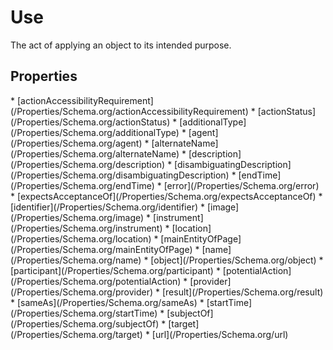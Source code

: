   
# Use

The act of applying an object to its intended purpose.

## Properties

<Grid>
* [actionAccessibilityRequirement](/Properties/Schema.org/actionAccessibilityRequirement)
* [actionStatus](/Properties/Schema.org/actionStatus)
* [additionalType](/Properties/Schema.org/additionalType)
* [agent](/Properties/Schema.org/agent)
* [alternateName](/Properties/Schema.org/alternateName)
* [description](/Properties/Schema.org/description)
* [disambiguatingDescription](/Properties/Schema.org/disambiguatingDescription)
* [endTime](/Properties/Schema.org/endTime)
* [error](/Properties/Schema.org/error)
* [expectsAcceptanceOf](/Properties/Schema.org/expectsAcceptanceOf)
* [identifier](/Properties/Schema.org/identifier)
* [image](/Properties/Schema.org/image)
* [instrument](/Properties/Schema.org/instrument)
* [location](/Properties/Schema.org/location)
* [mainEntityOfPage](/Properties/Schema.org/mainEntityOfPage)
* [name](/Properties/Schema.org/name)
* [object](/Properties/Schema.org/object)
* [participant](/Properties/Schema.org/participant)
* [potentialAction](/Properties/Schema.org/potentialAction)
* [provider](/Properties/Schema.org/provider)
* [result](/Properties/Schema.org/result)
* [sameAs](/Properties/Schema.org/sameAs)
* [startTime](/Properties/Schema.org/startTime)
* [subjectOf](/Properties/Schema.org/subjectOf)
* [target](/Properties/Schema.org/target)
* [url](/Properties/Schema.org/url)
</Grid>


